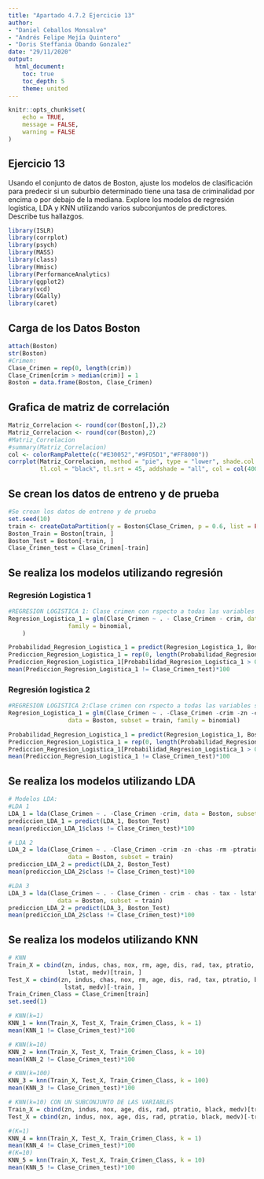 ```yaml
---
title: "Apartado 4.7.2 Ejercicio 13"
author: 
- "Daniel Ceballos Monsalve"
- "Andrés Felipe Mejía Quintero"
- "Doris Steffania Obando Gonzalez"
date: "29/11/2020"
output:
  html_document:
    toc: true
    toc_depth: 5
    theme: united
---
```



```r
knitr::opts_chunk$set(
	echo = TRUE,
	message = FALSE,
	warning = FALSE
)
```


## Ejercicio 13
Usando el conjunto de datos de Boston, ajuste los modelos de clasificación para predecir si un suburbio determinado tiene una tasa de criminalidad por encima o por debajo de la mediana. Explore los modelos de regresión logística, LDA y KNN utilizando varios subconjuntos de predictores. Describe tus hallazgos.


```r
library(ISLR)
library(corrplot)
library(psych)
library(MASS)
library(class)
library(Hmisc)
library(PerformanceAnalytics)
library(ggplot2)
library(vcd)
library(GGally)
library(caret)
```

## Carga de los Datos Boston
```r
attach(Boston)
str(Boston)
#Crimen:
Clase_Crimen = rep(0, length(crim))
Clase_Crimen[crim > median(crim)] = 1
Boston = data.frame(Boston, Clase_Crimen)
```

## Grafica de matriz de correlación

```r
Matriz_Correlacion <- round(cor(Boston[,]),2)
Matriz_Correlacion <- round(cor(Boston),2)
#Matriz_Correlacion
#summary(Matriz_Correlacion)
col <- colorRampPalette(c("#E30052","#9FD5D1","#FF8000"))
corrplot(Matriz_Correlacion, method = "pie", type = "lower", shade.col = NA,
         tl.col = "black", tl.srt = 45, addshade = "all", col = col(400), diag = FALSE)
```

## Se crean los datos de entreno y de prueba 

```r
#Se crean los datos de entreno y de prueba
set.seed(10)
train <- createDataPartition(y = Boston$Clase_Crimen, p = 0.6, list = FALSE, times = 1)
Boston_Train = Boston[train, ]
Boston_Test = Boston[-train, ]
Clase_Crimen_test = Clase_Crimen[-train]
```

## Se realiza los modelos utilizando regresión 
### Regresión Logistica 1

```r
#REGRESION LOGISTICA 1: Clase crimen con rspecto a todas las variables excepto ella misma
Regresion_Logistica_1 = glm(Clase_Crimen ~ . - Clase_Crimen - crim, data = Boston, subset = train,
                 family = binomial, 
    )

Probabilidad_Regresion_Logistica_1 = predict(Regresion_Logistica_1, Boston_Test, type = "response")
Prediccion_Regresion_Logistica_1 = rep(0, length(Probabilidad_Regresion_Logistica_1))
Prediccion_Regresion_Logistica_1[Probabilidad_Regresion_Logistica_1 > 0.5] = 1
mean(Prediccion_Regresion_Logistica_1 != Clase_Crimen_test)*100
```

### Regresión logistica 2

```r
#REGRESION LOGISTICA 2:Clase crimen con rspecto a todas las variables sin usar clase_crimen,crim,zn,chass,rm,ptrati,black,medv
Regresion_Logistica_1 = glm(Clase_Crimen ~ . -Clase_Crimen -crim -zn -chas -rm -ptratio -black -medv,
                 data = Boston, subset = train, family = binomial)

Probabilidad_Regresion_Logistica_1 = predict(Regresion_Logistica_1, Boston_Test, type = "response")
Prediccion_Regresion_Logistica_1 = rep(0, length(Probabilidad_Regresion_Logistica_1))
Prediccion_Regresion_Logistica_1[Probabilidad_Regresion_Logistica_1 > 0.5] = 1
mean(Prediccion_Regresion_Logistica_1 != Clase_Crimen_test)*100
```

## Se realiza los modelos utilizando LDA

```r
# Modelos LDA:
#LDA 1
LDA_1 = lda(Clase_Crimen ~ . -Clase_Crimen -crim, data = Boston, subset = train)
prediccion_LDA_1 = predict(LDA_1, Boston_Test)
mean(prediccion_LDA_1$class != Clase_Crimen_test)*100

# LDA 2
LDA_2 = lda(Clase_Crimen ~ . -Clase_Crimen -crim -zn -chas -rm -ptratio -black -medv,
                 data = Boston, subset = train)
prediccion_LDA_2 = predict(LDA_2, Boston_Test)
mean(prediccion_LDA_2$class != Clase_Crimen_test)*100

#LDA 3
LDA_3 = lda(Clase_Crimen ~ . - Clase_Crimen - crim - chas - tax - lstat - indus - age, 
              data = Boston, subset = train)
prediccion_LDA_2 = predict(LDA_3, Boston_Test)
mean(prediccion_LDA_2$class != Clase_Crimen_test)*100
```

## Se realiza los modelos utilizando KNN

```r
# KNN
Train_X = cbind(zn, indus, chas, nox, rm, age, dis, rad, tax, ptratio, black, 
                 lstat, medv)[train, ]
Test_X = cbind(zn, indus, chas, nox, rm, age, dis, rad, tax, ptratio, black, 
                lstat, medv)[-train, ]
Train_Crimen_Class = Clase_Crimen[train]
set.seed(1)

# KNN(k=1)
KNN_1 = knn(Train_X, Test_X, Train_Crimen_Class, k = 1)
mean(KNN_1 != Clase_Crimen_test)*100

# KNN(k=10)
KNN_2 = knn(Train_X, Test_X, Train_Crimen_Class, k = 10)
mean(KNN_2 != Clase_Crimen_test)*100

# KNN(k=100)
KNN_3 = knn(Train_X, Test_X, Train_Crimen_Class, k = 100)
mean(KNN_3 != Clase_Crimen_test)*100

# KNN(k=10) CON UN SUBCONJUNTO DE LAS VARIABLES
Train_X = cbind(zn, indus, nox, age, dis, rad, ptratio, black, medv)[train, ]
Test_X = cbind(zn, indus, nox, age, dis, rad, ptratio, black, medv)[-train, ]

#(K=1)
KNN_4 = knn(Train_X, Test_X, Train_Crimen_Class, k = 1)
mean(KNN_4 != Clase_Crimen_test)*100
#(K=10)
KNN_5 = knn(Train_X, Test_X, Train_Crimen_Class, k = 10)
mean(KNN_5 != Clase_Crimen_test)*100

```



